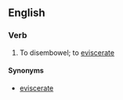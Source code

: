 ==English==

===Verb===
{{en-verb|exenterat|ing}}

#To disembowel; to [[eviscerate]]

====Synonyms====
*[[eviscerate]]